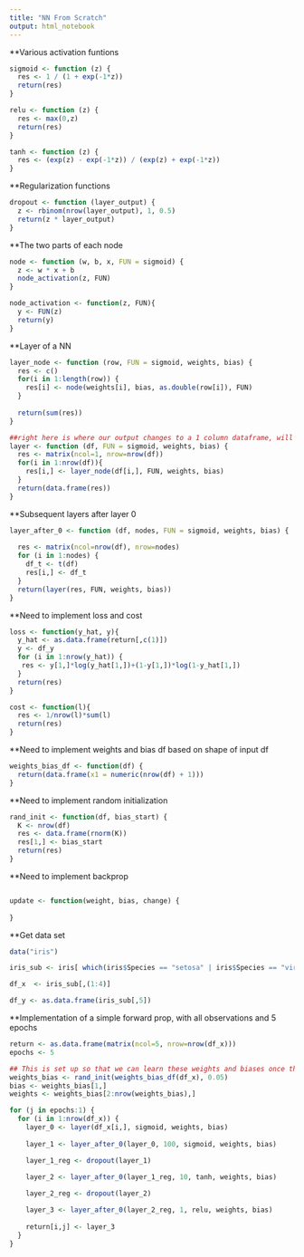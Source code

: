 ```yaml
---
title: "NN From Scratch"
output: html_notebook
---
```


**Various activation funtions
```r
sigmoid <- function (z) {
  res <- 1 / (1 + exp(-1*z))
  return(res)
}

relu <- function (z) {
  res <- max(0,z)
  return(res)
}

tanh <- function (z) {
  res <- (exp(z) - exp(-1*z)) / (exp(z) + exp(-1*z))
}
```


**Regularization functions
```r
dropout <- function (layer_output) {
  z <- rbinom(nrow(layer_output), 1, 0.5)
  return(z * layer_output)
}
```

**The two parts of each node
```r
node <- function (w, b, x, FUN = sigmoid) {
  z <- w * x + b
  node_activation(z, FUN)
}

node_activation <- function(z, FUN){
  y <- FUN(z)
  return(y)
}
```

**Layer of a NN
```r
layer_node <- function (row, FUN = sigmoid, weights, bias) {
  res <- c()
  for(i in 1:length(row)) {
    res[i] <- node(weights[i], bias, as.double(row[i]), FUN)
  }
  
  return(sum(res))
}

##right here is where our output changes to a 1 column dataframe, will need to be transposed to list for future layers
layer <- function (df, FUN = sigmoid, weights, bias) {
  res <- matrix(ncol=1, nrow=nrow(df))
  for(i in 1:nrow(df)){
    res[i,] <- layer_node(df[i,], FUN, weights, bias)
  }
  return(data.frame(res))
}
```

**Subsequent layers after layer 0
```r
layer_after_0 <- function (df, nodes, FUN = sigmoid, weights, bias) {
  
  res <- matrix(ncol=nrow(df), nrow=nodes)
  for (i in 1:nodes) {
    df_t <- t(df)
    res[i,] <- df_t
  }
  return(layer(res, FUN, weights, bias))
}
```

**Need to implement loss and cost
```r
loss <- function(y_hat, y){
  y_hat <- as.data.frame(return[,c(1)])
  y <- df_y
  for (i in 1:nrow(y_hat)) {
   res <- y[1,]*log(y_hat[1,])+(1-y[1,])*log(1-y_hat[1,])
  }
  return(res)
}

cost <- function(l){
  res <- 1/nrow(l)*sum(l)
  return(res)
}
```

**Need to implement weights and bias df based on shape of input df
```r
weights_bias_df <- function(df) {
  return(data.frame(x1 = numeric(nrow(df) + 1)))
}
```

**Need to implement random initialization
```r
rand_init <- function(df, bias_start) {
  K <- nrow(df)
  res <- data.frame(rnorm(K))
  res[1,] <- bias_start
  return(res)
}
```

**Need to implement backprop
```r

```


```r
update <- function(weight, bias, change) {
  
}
```

**Get data set
```r
data("iris")

iris_sub <- iris[ which(iris$Species == "setosa" | iris$Species == "virginica"), ]

df_x  <- iris_sub[,(1:4)]

df_y <- as.data.frame(iris_sub[,5])
```

**Implementation of a simple forward prop, with all observations and 5 epochs
```r
return <- as.data.frame(matrix(ncol=5, nrow=nrow(df_x)))
epochs <- 5

## This is set up so that we can learn these weights and biases once the backprop function is implemented, for now I am stripping out bias and weights into seperate dfs
weights_bias <- rand_init(weights_bias_df(df_x), 0.05)
bias <- weights_bias[1,]
weights <- weights_bias[2:nrow(weights_bias),]

for (j in epochs:1) {
  for (i in 1:nrow(df_x)) {
    layer_0 <- layer(df_x[i,], sigmoid, weights, bias)
  
    layer_1 <- layer_after_0(layer_0, 100, sigmoid, weights, bias)

    layer_1_reg <- dropout(layer_1)

    layer_2 <- layer_after_0(layer_1_reg, 10, tanh, weights, bias)
    
    layer_2_reg <- dropout(layer_2)

    layer_3 <- layer_after_0(layer_2_reg, 1, relu, weights, bias)
  
    return[i,j] <- layer_3
  }
}
```





